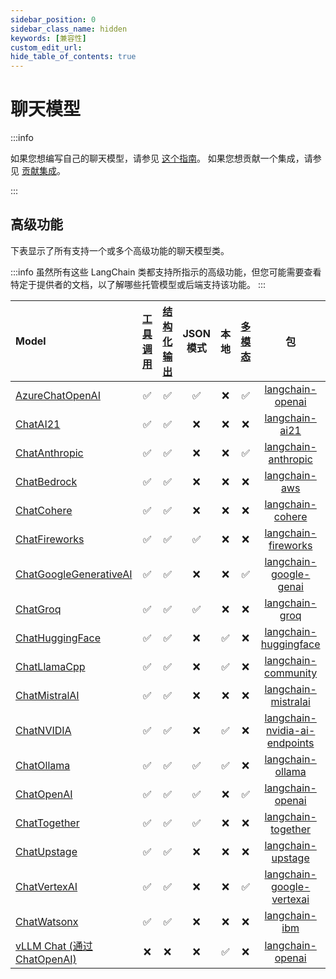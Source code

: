 ```yaml
---
sidebar_position: 0
sidebar_class_name: hidden
keywords: [兼容性]
custom_edit_url:
hide_table_of_contents: true
---
```


# 聊天模型

:::info

如果您想编写自己的聊天模型，请参见 [这个指南](/docs/how_to/custom_chat_model/)。
如果您想贡献一个集成，请参见 [贡献集成](/docs/contributing/integrations/)。

:::

## 高级功能

下表显示了所有支持一个或多个高级功能的聊天模型类。

:::info
虽然所有这些 LangChain 类都支持所指示的高级功能，但您可能需要查看特定于提供者的文档，以了解哪些托管模型或后端支持该功能。
:::

Model|[工具调用](/docs/how_to/tool_calling)|[结构化输出](/docs/how_to/structured_output/)|JSON 模式|本地|[多模态](/docs/how_to/multimodal_inputs/)|包
:-|:-:|:-:|:-:|:-:|:-:|:-:
[AzureChatOpenAI](/docs/integrations/chat/azure_chat_openai/)|✅|✅|✅|❌|✅|[langchain-openai](https://api.python.langchain.com/en/latest/openai_api_reference.html)
[ChatAI21](/docs/integrations/chat/ai21)|✅|✅|❌|❌|❌|[langchain-ai21](https://api.python.langchain.com/en/latest/ai21_api_reference.html)
[ChatAnthropic](/docs/integrations/chat/anthropic/)|✅|✅|❌|❌|✅|[langchain-anthropic](https://api.python.langchain.com/en/latest/anthropic_api_reference.html)
[ChatBedrock](/docs/integrations/chat/bedrock/)|✅|✅|❌|❌|❌|[langchain-aws](https://api.python.langchain.com/en/latest/aws_api_reference.html)
[ChatCohere](/docs/integrations/chat/cohere/)|✅|✅|❌|❌|❌|[langchain-cohere](https://api.python.langchain.com/en/latest/cohere_api_reference.html)
[ChatFireworks](/docs/integrations/chat/fireworks/)|✅|✅|✅|❌|❌|[langchain-fireworks](https://api.python.langchain.com/en/latest/fireworks_api_reference.html)
[ChatGoogleGenerativeAI](/docs/integrations/chat/google_generative_ai/)|✅|✅|❌|❌|✅|[langchain-google-genai](https://api.python.langchain.com/en/latest/google-genai_api_reference.html)
[ChatGroq](/docs/integrations/chat/groq/)|✅|✅|✅|❌|❌|[langchain-groq](https://api.python.langchain.com/en/latest/groq_api_reference.html)
[ChatHuggingFace](/docs/integrations/chat/huggingface/)|✅|✅|❌|✅|❌|[langchain-huggingface](https://api.python.langchain.com/en/latest/huggingface_api_reference.html)
[ChatLlamaCpp](/docs/integrations/chat/llamacpp)|✅|✅|❌|✅|❌|[langchain-community](https://api.python.langchain.com/en/latest/community_api_reference.html)
[ChatMistralAI](/docs/integrations/chat/mistralai/)|✅|✅|❌|❌|❌|[langchain-mistralai](https://api.python.langchain.com/en/latest/mistralai_api_reference.html)
[ChatNVIDIA](/docs/integrations/chat/nvidia_ai_endpoints/)|✅|✅|❌|✅|❌|[langchain-nvidia-ai-endpoints](https://api.python.langchain.com/en/latest/nvidia-ai-endpoints_api_reference.html)
[ChatOllama](/docs/integrations/chat/ollama/)|✅|✅|✅|✅|❌|[langchain-ollama](https://api.python.langchain.com/en/latest/ollama_api_reference.html)
[ChatOpenAI](/docs/integrations/chat/openai/)|✅|✅|✅|❌|✅|[langchain-openai](https://api.python.langchain.com/en/latest/openai_api_reference.html)
[ChatTogether](/docs/integrations/chat/together/)|✅|✅|✅|❌|❌|[langchain-together](https://api.python.langchain.com/en/latest/together_api_reference.html)
[ChatUpstage](/docs/integrations/chat/upstage)|✅|✅|❌|❌|❌|[langchain-upstage](https://api.python.langchain.com/en/latest/upstage_api_reference.html)
[ChatVertexAI](/docs/integrations/chat/google_vertex_ai_palm/)|✅|✅|❌|❌|✅|[langchain-google-vertexai](https://api.python.langchain.com/en/latest/google-vertexai_api_reference.html)
[ChatWatsonx](/docs/integrations/chat/ibm_watsonx)|✅|✅|❌|❌|❌|[langchain-ibm](https://api.python.langchain.com/en/latest/ibm_api_reference.html)
[vLLM Chat (通过 ChatOpenAI)](/docs/integrations/chat/vllm/)|❌|❌|❌|✅|❌|[langchain-openai](https://api.python.langchain.com/en/latest/openai_api_reference.html)
